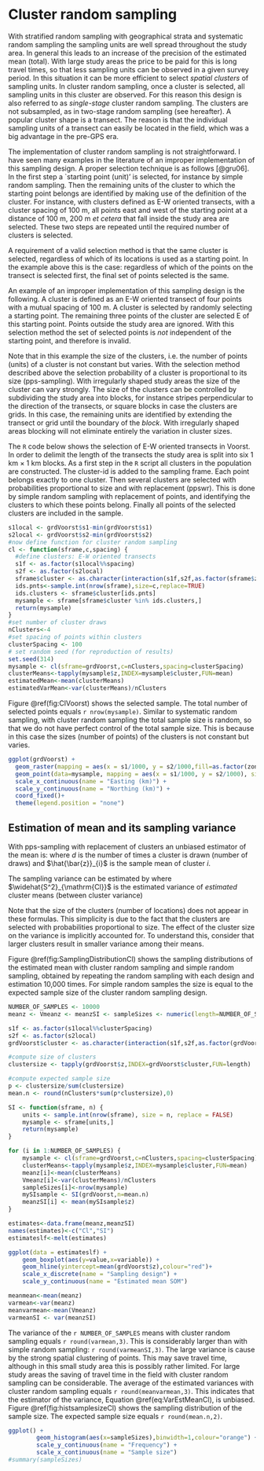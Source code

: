 # Cluster random sampling {#Cl}

With stratified random sampling with geographical strata and systematic random sampling the sampling units are well spread throughout the study area. In general this leads to an increase of the precision of the estimated mean (total). With large study areas the price to be paid for this is long travel times, so that less sampling units can be observed in a given survey period. In this situation it can be more efficient to select *spatial clusters* of sampling units. In cluster random sampling, once a cluster is selected, all sampling units in this cluster are observed. For this reason this design is also referred to as *single-stage* cluster random sampling. The clusters are not subsampled, as in two-stage random sampling (see hereafter). A popular cluster shape is a transect. The reason is that the individual sampling units of a transect can easily be located in the field, which was a big advantage in the pre-GPS era.

The implementation of cluster random sampling is not straightforward. I have seen many examples in the literature of an improper implementation of this sampling design. A proper selection technique is as follows [@gru06]. In the first step a `starting point (unit)' is selected, for instance by simple random sampling. Then the remaining units of the cluster to which the starting point belongs are identified by making use of the definition of the cluster. For instance, with clusters defined as E-W oriented transects, with a cluster spacing of 100 m, all points east and west of the starting point at a distance of 100 m, 200 m *et cetera* that fall inside the study area are selected. These two steps are repeated until the required number of clusters is selected.

A requirement of a valid selection method is that the same cluster is selected, regardless of which of its locations is used as a starting point. In the example above this is the case: regardless of which of the points on the transect is selected first, the final set of points selected is the same.

An example of an improper implementation of this sampling design is the following. A cluster is defined as an E-W oriented transect of four points with a mutual spacing of 100 m. A cluster is selected by randomly selecting a starting point. The remaining three points of the cluster are selected E of this starting point. Points outside the study area are ignored. With this selection method the set of selected points is *not* independent of the starting point, and therefore is invalid.

Note that in this example the size of the clusters, i.e. the number of points (units) of a cluster is not constant but varies. With the selection method described above the selection probability of a cluster is proportional to its size (pps-sampling). With irregularly shaped study areas the size of the cluster can vary strongly. The size of the clusters can be controlled by subdividing the study area into blocks, for instance stripes perpendicular to the direction of the transects, or square blocks in case the clusters are grids. In this case, the remaining units are identified by extending the transect or grid until the boundary of the *block*. With irregularly shaped areas blocking will not eliminate entirely the variation in cluster sizes.

The ```R``` code below shows the selection of E-W oriented transects in Voorst. In order to delimit the length of the transects the study area is split into six 1 km $\times$ 1 km blocks. As a first step in the `R` script all clusters in the population are constructed. The cluster-id is added to the sampling frame. Each point belongs exactly to one cluster. Then several clusters are selected with probabilities proportional to size and with replacement (ppswr). This is done by simple random sampling with replacement of points, and identifying the clusters to which these points belong. Finally all points of the selected clusters are included in the sample.

```{r SampleCl}
s1local <- grdVoorst$s1-min(grdVoorst$s1)
s2local <- grdVoorst$s2-min(grdVoorst$s2)
#now define function for cluster random sampling
cl <- function(sframe,c,spacing) {
  #define clusters: E-W oriented transects
  s1f <- as.factor(s1local%%spacing)
  s2f <- as.factor(s2local)
  sframe$cluster <- as.character(interaction(s1f,s2f,as.factor(sframe$zone)))
  ids.pnts<-sample.int(nrow(sframe),size=c,replace=TRUE)
  ids.clusters <- sframe$cluster[ids.pnts]
  mysample <- sframe[sframe$cluster %in% ids.clusters,]
  return(mysample)
}
#set number of cluster draws
nClusters<-4 
#set spacing of points within clusters
clusterSpacing <- 100 
# set random seed (for reproduction of results)
set.seed(314)
mysample <- cl(sframe=grdVoorst,c=nClusters,spacing=clusterSpacing)
clusterMeans<-tapply(mysample$z,INDEX=mysample$cluster,FUN=mean)
estimatedMean<-mean(clusterMeans)
estimatedVarMean<-var(clusterMeans)/nClusters
```

Figure \@ref(fig:ClVoorst) shows the selected sample. The total number of selected points equals `r nrow(mysample)`. Similar to systematic random sampling, with cluster random sampling  the total sample size is random, so that we do not have perfect control of the total sample size. This is because in this case the sizes (number of points) of the clusters is not constant but varies.

```{r ClVoorst,echo=F,out.width='100%', fig.asp=.333, fig.cap="Cluster random sample from Voorst"}
ggplot(grdVoorst) +        
  geom_raster(mapping = aes(x = s1/1000, y = s2/1000,fill=as.factor(zone))) +
  geom_point(data=mysample, mapping = aes(x = s1/1000, y = s2/1000), size = 1.5) +
  scale_x_continuous(name = "Easting (km)") +
  scale_y_continuous(name = "Northing (km)") +
  coord_fixed()+
  theme(legend.position = "none")
```

## Estimation of mean and its sampling variance
With pps-sampling with replacement of clusters an unbiased estimator of the mean is:
\begin{equation}
\hat{\bar{z}}_{\mathrm{Cl}}=
\frac{1}{d}\sum\limits_{i=1}^{d}\hat{\bar{z}}_{i} \;,
(\#eq:EstMeanCl)
\end{equation}
where $d$ is the number of times a cluster is drawn (number of draws) and $\hat{\bar{z}}_{i}$ is the sample mean of cluster $i$.

The sampling variance can be estimated by
\begin{equation}
\widehat{V}\!\left(\hat{\bar{z}}_{\mathrm{Cl}}\right)=\frac{\widehat{S^2}_{\mathrm{Cl}}}{d} \;,
(\#eq:VarEstMeanCl)
\end{equation}
where $\widehat{S^2}_{\mathrm{Cl}}$ is the estimated variance of *estimated* cluster means (between cluster variance)
\begin{equation}
\widehat{S^2}_{\mathrm{Cl}} = \frac{1}{d-1}\sum_{i=1}^{d}(\hat{\bar{z}}_{i}-\hat{\bar{z}}_{\mathrm{Cl}})^2 \;,
(\#eq:S2EstMeanCl)
\end{equation}

Note that the size of the clusters (number of locations) does not appear in these formulas. This simplicity is due to the fact that the clusters are selected with probabilities proportional to size. The effect of the cluster size on the variance is implicitly accounted for. To understand this, consider that larger clusters result in smaller variance among their means.

Figure \@ref(fig:SamplingDistributionCl) shows the sampling distributions of the estimated mean with cluster random sampling and simple random sampling, obtained by repeating the random sampling with each design and estimation 10,000 times. For simple random samples the size is equal to the expected sample size of the cluster random sampling design.

```{r SamplingDistributionCl, out.width='70%', fig.asp=.8, fig.cap="Sampling distribution of estimated mean with Cl and SI", echo=F, cache=T}
NUMBER_OF_SAMPLES <- 10000
meanz <- Vmeanz <- meanzSI <- sampleSizes <- numeric(length=NUMBER_OF_SAMPLES)

s1f <- as.factor(s1local%%clusterSpacing)
s2f <- as.factor(s2local)
grdVoorst$cluster <- as.character(interaction(s1f,s2f,as.factor(grdVoorst$zone)))

#compute size of clusters
clustersize <- tapply(grdVoorst$z,INDEX=grdVoorst$cluster,FUN=length)

#compute expected sample size
p <- clustersize/sum(clustersize)
mean.n <- round(nClusters*sum(p*clustersize),0)

SI <- function(sframe, n) {
    units <- sample.int(nrow(sframe), size = n, replace = FALSE)
    mysample <- sframe[units,]
    return(mysample)
}

for (i in 1:NUMBER_OF_SAMPLES) {
    mysample <- cl(sframe=grdVoorst,c=nClusters,spacing=clusterSpacing)
    clusterMeans<-tapply(mysample$z,INDEX=mysample$cluster,FUN=mean)
    meanz[i]<-mean(clusterMeans)
    Vmeanz[i]<-var(clusterMeans)/nClusters
    sampleSizes[i]<-nrow(mysample)
    mySIsample <- SI(grdVoorst,n=mean.n)
    meanzSI[i] <- mean(mySIsample$z)
}

estimates<-data.frame(meanz,meanzSI)
names(estimates)<-c("Cl","SI")
estimateslf<-melt(estimates)

ggplot(data = estimateslf) +
    geom_boxplot(aes(y=value,x=variable)) +
    geom_hline(yintercept=mean(grdVoorst$z),colour="red")+
    scale_x_discrete(name = "Sampling design") +
    scale_y_continuous(name = "Estimated mean SOM")

meanmean<-mean(meanz)
varmean<-var(meanz)
meanvarmean<-mean(Vmeanz)
varmeanSI <- var(meanzSI)
```

The variance of the `r NUMBER_OF_SAMPLES` means with cluster random sampling equals `r round(varmean,3)`.  This is considerably larger than with simple random sampling: `r round(varmeanSI,3)`. The large variance is cause by the strong spatial clustering of points. This may save travel time, although in this small study area this is possibly rather limited. For large study areas the saving of travel time in the field with cluster random sampling can be considerable. The average of the estimated variances with cluster random sampling equals `r round(meanvarmean,3)`. This indicates that the estimator of the variance, Equation \@ref(eq:VarEstMeanCl), is unbiased. Figure \@ref(fig:histsamplesizeCl) shows the sampling distribution of the sample size. The expected sample size equals `r round(mean.n,2)`. 

```{r histsamplesizeCl, fig.width=4,fig.height=4,fig.cap="Sampling distribution of sample size", echo=F}
ggplot() +
        geom_histogram(aes(x=sampleSizes),binwidth=1,colour="orange") +
        scale_y_continuous(name = "Frequency") +
        scale_x_continuous(name = "Sample size")
#summary(sampleSizes)
```
